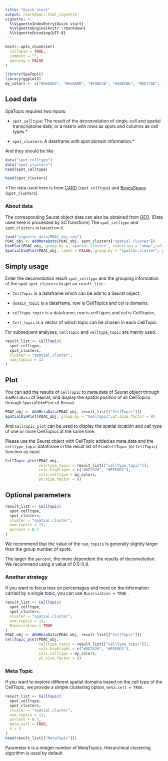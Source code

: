 ---
title: "Quick start"
output: rmarkdown::html_vignette
vignette: >
  %\VignetteIndexEntry{Quick start}
  %\VignetteEngine{knitr::rmarkdown}
  %\VignetteEncoding{UTF-8}
---

```{r, setup, include = FALSE}
knitr::opts_chunk$set(
  collapse = TRUE,
  comment = "",
  warning = FALSE
)
```

```{r}
library(SpaTopic)
library(ggplot2)
my_colors <- c("#66b803", "#E5AA9B", "#FABD3E", "#2B8CBE", "#DE77AE", "#9970AB", "gray", "#D5E4A2", "#71D0F5", "#B1746F", "#ADE2D0", "#20DE8BFF", "#CCDE8BFF", "#FFDE8BFF", "#FFA88BFF", "#FF6A8BFF")
```

## Load data

SpaTopic requires two inputs:

-   `spot_celltype`: The result of the deconvolution of single-cell and spatial transcriptome data, or a matrix with rows as spots and columns as cell types.\*

-   `spot_clusters`: A dataframe with spot domain information.\*

And they should be like

```{r}
data("spot_celltype")
data("spot_clusters")
head(spot_celltype)
```

```{r}
head(spot_clusters)
```

\*The data used here is from [CARD](https://github.com/YMa-lab/CARD) (`spot_celltype`) and [BayesSpace](https://github.com/edward130603/BayesSpace) (`spot_clusters`).

### About data

The corresponding Seurat object data can also be obtained from [GEO](https://www.ncbi.nlm.nih.gov/geo/query/acc.cgi?acc=GSE111672). (Data used here is processed by SCTransform) The `spot_celltype` and `spot_clusters` is based on it.

```{r, message = FALSE, out.width = '50%', fig.show = "hold", fig.height = 4, fig.width = 5}
load("vignette_data/PDAC_obj.rda")
PDAC_obj <- AddMetaData(PDAC_obj, spot_clusters["spatial.cluster"])
DimPlot(PDAC_obj, group.by = 'spatial.cluster', reduction = "umap",cols = my_colors)
SpatialDimPlot(PDAC_obj, label = FALSE, group.by = "spatial.cluster", pt.size.factor = 8) + scale_fill_manual(values = my_colors) 
```

## Simply usage

Enter the deconvolution result `spot_celltype` and the grouping information of the spot `spot_clusters` to get an `result_list` :

-   `CellTopic` is a dataframe which can be add to a Seurat object.

-   `domain_topic` is a dataframe, row is CellTopics and col is domains.

-   `celltype_topic` is a dataframe, row is cell types and col is CellTopics.

-   `Cell_topic` is a vector of which topic can be chosen in each CellTopic.

For subsequent analyses, `CellTopic` and `celltype_topic` are mainly used.

```{r}
result_list <- CellTopic(
  spot_celltype,
  spot_clusters,
  cluster = "spatial.cluster",
  num_topics = 13
)
```

## Plot

You can add the results of `CellTopic` to meta.data of Seurat object through `AddMetaData` of Seurat, and display the spatial position of all CellTopics through `SpatialDimPlot` of Seurat.

```{r, fig.height = 4, fig.width = 5}
PDAC_obj <- AddMetaData(PDAC_obj, result_list[["CellTopic"]])
SpatialDimPlot(PDAC_obj, group.by = "CellTopic",pt.size.factor = 8)
```

And `CellTopic_plot` can be used to display the spatial location and cell type of one or more CellTopics at the same time.

Please use the Seurat object with CellTopic added as meta.data and the `celltype_topic` dataframe in the result list of `FindCellTopic` (or `CellTopic`) function as input.

```{r, fig.height = 12, fig.width = 6}
CellTopic_plot(PDAC_obj, 
               celltype_topic = result_list[["celltype_topic"]], 
               cols.highlight = c("#DE2D26", "#FEE0D2"),
               cols.celltype = my_colors, 
               pt.size.factor = 8)
```

## Optional parameters

```{r}
result_list <- CellTopic(
  spot_celltype,
  spot_clusters,
  cluster = "spatial.cluster",
  num_topics = 13,
  percent = 0.7
)
```

We recommend that the value of the `num_topics` is generally slightly larger than the group number of spots.

The larger the `percent`, the more dependent the results of deconvolution. We recommend using a value of 0.5-0.9.

### Another strategy

If you want to focus less on percentages and more on the information carried by a single topic, you can use `Binarization = TRUE` .

```{r, fig.height = 12, fig.width = 6}
result_list <- CellTopic(
  spot_celltype,
  spot_clusters,
  cluster = "spatial.cluster",
  num_topics = 13,
  Binarization = TRUE
)
PDAC_obj <- AddMetaData(PDAC_obj, result_list[["CellTopic"]])
CellTopic_plot(PDAC_obj, 
               celltype_topic = result_list[["celltype_topic"]], 
               cols.highlight = c("#DE2D26", "#FEE0D2"),
               cols.celltype = my_colors, 
               pt.size.factor = 8)
```

### Meta Topic

If you want to explore different spatial domains based on the cell type of the CellTopic, we provide a simple clustering option, `meta.cell = TRUE`.

```{r}
result_list <- CellTopic(
  spot_celltype,
  spot_clusters,
  cluster = "spatial.cluster",
  num_topics = 13,
  percent = 0.7,
  meta.cell = TRUE,
  k = 3
)
head(result_list[["MetaTopic"]])
```

Parameter k is a integer number of MetaTopics. Hierarchical clustering algorithm is used by default
